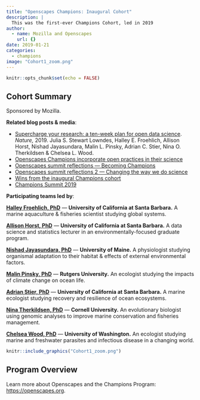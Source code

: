 ```yaml
---
title: "Openscapes Champions: Inaugural Cohort"
description: |
  This was the first-ever Champions Cohort, led in 2019
author:
  - name: Mozilla and Openscapes
    url: {}
date: 2019-01-21
categories:
  - champions
image: "Cohort1_zoom.png"
---
```


```r
knitr::opts_chunk$set(echo = FALSE)
```

## Cohort Summary 
Sponsored by Mozilla.

**Related blog posts & media**: 

- [Supercharge your research: a ten-week plan for open data science](https://www.nature.com/articles/d41586-019-03335-4). *Nature,* 2019. Julia S. Stewart Lowndes, Halley E. Froehlich, Allison Horst, Nishad Jayasundara, Malin L. Pinsky, Adrian C. Stier, Nina O. Therkildsen & Chelsea L. Wood. 
- [Openscapes Champions incorporate open practices in their science](https://www.openscapes.org/blog/2019/03/27/champions-incorporate-open-science/)
- [Openscapes summit reflections — Becoming Champions](https://www.openscapes.org/blog/2019/04/08/summit-reflections1/)
- [Openscapes summit reflections 2 — Changing the way we do science](https://www.openscapes.org/blog/2019/04/25/summit-reflections2/)
- [Wins from the inaugural Champions cohort](https://www.openscapes.org/blog/2019/06/12/wins-cohort1/)
- [Champions Summit 2019](https://openscapes.github.io/summit2019/)

**Participating teams led by**: 

[**Halley Froehlich, PhD**](https://halleyfroehlich.wordpress.com/) — **University of California at Santa Barbara.** 
A marine aquaculture & fisheries scientist studying global systems. 

[**Allison Horst, PhD**](https://www.bren.ucsb.edu/people/Faculty/allison_horst.htm) — **University of California at Santa Barbara.** 
A data science and statistics lecturer in an environmentally-focused graduate program.

[**Nishad Jayasundara, PhD**](https://umaine.edu/marine/faculty/nishad-jayasundara/) — **University of Maine.** 
A physiologist studying organismal adaptation to their habitat & effects of external environmental factors.

[**Malin Pinsky, PhD**](http://pinsky.marine.rutgers.edu/) — **Rutgers University.**
An ecologist studying the impacts of climate change on ocean life.

[**Adrian Stier, PhD**](https://www.oceanrecoveries.com/) — **University of California at Santa Barbara.** 
A marine ecologist studying recovery and resilience of ocean ecosystems. 

[**Nina Therkildsen, PhD**](https://www.therkildsenlab.com/) — **Cornell University.** 
An evolutionary biologist using genomic analyses to improve marine conservation and fisheries management.

[**Chelsea Wood, PhD**](https://chelsealwood.wordpress.com/) — **University of Washington.** 
An ecologist studying marine and freshwater parasites and infectious disease in a changing world.


```r
knitr::include_graphics("Cohort1_zoom.png")  
```


## Program Overview

Learn more about Openscapes and the Champions Program: <https://openscapes.org>. 



